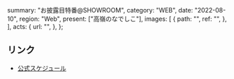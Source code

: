   summary: "お披露目特番@SHOWROOM",
  category: "WEB",
  date: "2022-08-10",
  region: "Web",
  present: ["高嶺のなでしこ"],
  images: [
    {
      path: "",
      ref: "",
    },
  ],
  acts: {
    url: "",
  },
};

## リンク

- [公式スケジュール](https://takanenonadeshiko.jp/?p=295)
